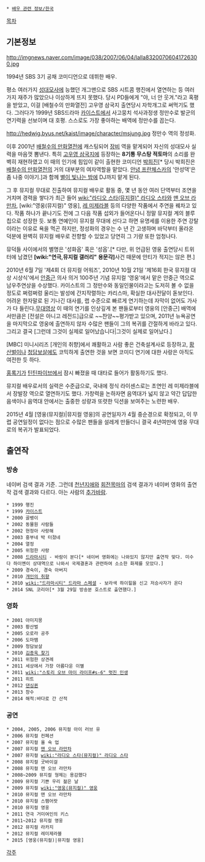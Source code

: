  * [[배우 관련 정보/한국]]

[[목차]]
== 기본정보 ==
http://imgnews.naver.com/image/038/2007/06/04/lalla83200706041726300.jpg

1994년 SBS 3기 공채 코미디언으로 데뷔한 배우.

평소 여러가지 [[성대모사]]에 능했던 개그맨으로 SBS 시트콤 행진에서 열연하는 등 여러가지 재주가 많았으나 이상하게 뜨지 못했다. 당시 PD들에게 "야, 너 안 웃겨."라고 혹평을 받았고, 이걸 [배철수의 만화열전] 고우영 삼국지 출연당시 자학개그로 써먹기도 했다. 그러다가 1999년 SBS드라마 [[카이스트(드라마)|카이스트]]에서 사고뭉치 석사과정생 정만수로 발군의 연기력을 선보이며 대 호평. 스스로도 가장 좋아하는 배역에 정만수를 꼽는다.

http://hedwig.byus.net/kaist/image/character/msjung.jpg
정만수 역의 정성화.

이후 2001년 [[배철수의 만화열전]]에 캐스팅되어 [[장비]] 역을 맡게되어 자신의 성대모사 실력을 마음껏 뽐낸다. 특히 [[고우영 삼국지]]에 등장하는 '''8기통 무스탕 적토마'''의 소리를 완벽히 재현하였고 이 때의 인기에 힘입이 같이 출현한 코미디언 [[박희진]][* 당시 박희진은 [[배철수의 만화열전]]의 거의 대부분의 여자역할을 맡았다. [[안녕 프란체스카]]의 '안성댁'은 좀 나중 이야기.]과 함께 [[별이 빛나는 밤에]] DJ까지 맡게 된다. 

그 후 뮤지컬 무대로 진출하여 뮤지컬 배우로 활동 중, 몇 년 동안 여러 단역부터 조연을 거치며 경력을 쌓다가 최근 들어 [[wiki:"라디오 스타(뮤지컬)" 라디오 스타]]와 [[맨 오브 라만차]], [wiki:"영웅(뮤지컬)" 영웅], [[레 미제라블]] 등의 다양한 작품에서 주연을 꿰차고 있다. 작품 하나가 끝나기도 전에 그 다음 작품 섭외가 들어온다니 정말 뮤지컬 계의 블루칩으로 성장한 듯. 보통 연예인이 뮤지컬 무대에 선다고 하면 유명세를 이용한 주연 강탈 이라는 이유로 욕을 먹곤 하지만, 정성화의 경우는 수 년 간 고생하며 바닥부터 올라온 덕분에 완벽히 뮤지컬 배우로 전향할 수 있었고 당연히 그 기량 또한 엄청나다.

뮤덕들 사이에서의 별명은 '성화옵' 혹은 '성옵'.[* 다만, 위 언급된 영웅 출연당시 트위터에 남겼던 '''[wiki:"연극,뮤지컬 갤러리" 용문각]'''사건 때문에 안티가 적지는 않은 편.] 

2010년 6월 7일 '제4회 더 뮤지컬 어워즈', 2010년 10월 21일 '제16회 한국 뮤지컬 대상 시상식'에서 [[안중근]] 의사 의거 100주년 기념 뮤지컬 '영웅'에서 맡은 안중근 역으로 남우주연상을 수상했다. 카이스트의 그 정만수와 동일인물이라고는 도저히 볼 수 없을 정도로 쩌렁쩌렁 울리는 발성에 간지작렬하는 카리스마, 확실한 대사전달이 돋보인다. 어려운 한자말로 된 기나긴 대사를, 랩 수준으로 빠르게 연기하는데 자막이 없어도 가사가 다 들린다.[http://www.youtube.com/watch?v=dmND4sSYnV4 무대영상] 이 때의 연기를 인상깊게 본 팬들로부터 영웅의 [안중근] 배역에서만큼은 [전설은 아니고 레전드]급으로 ~~찬양~~평가받고 있으며, 2011년 뉴욕공연을 마지막으로 영웅에 출연하지 않자 수많은 팬들이 그의 복귀를 간절하게 바라고 있다. 그리고 결국 [그런데 그것이 실제로 일어났습니다|그것이 실제로 일어났다.]

[MBC] 미니시리즈 [개인의 취향]에서 쾌활하고 사람 좋은 건축설계사로 등장하고, [[황산벌]]이나 [[청담보살]]에도 코믹하게 출연한 것을 보면 코미디 연기에 대한 사랑은 아직도 여전한 듯 하다.

[[홍록기]]가 [[틴틴파이브]]에서 잠시 빠졌을 때 대타로 들어가 활동하기도 했다.

뮤지컬 배우로서의 실력은 수준급으로, 국내에 정식 라이센스로는 초연인 레 미제라블에서 장발장 역으로 열연하기도 했다. 가창력을 논하자면 음역대가 넓지 않고 약간 답답한 음색이나 음역대 안에서는 출중한 성량과 또렷한 딕션을 보여주는 노련한 배우. 

2015년 4월 [영웅(뮤지컬)|뮤지컬 영웅]의 공연일자가 4월 중순경으로 확정되고, 이 무렵 공연일정이 없다는 점으로 수많은 팬들을 설레게 만들더니 결국 4년여만에 영웅 무대로의 복귀가 발표되었다.

== 출연작 ==
=== 방송 ===
네이버 검색 결과 기준. 그런데 [[천년지애]]와 [[회전목마]]의 검색 결과가 네이버 영화의 출연작 검색 결과와 다르다. 아는 사람의 [[추가바람]].

 * 1999 행진
 * 1999 [[카이스트(드라마)|카이스트]]
 * 2000 골뱅이
 * 2002 동물원 사람들
 * 2002 현정아 사랑해
 * 2003 흥부네 박 터졌네
 * 2004 열정
 * 2005 위험한 사랑
 * 2008 [[드라마시티]] - 바람이 분다[* 네이버 영화에는 나와있지 않지만 출연작 맞다. 미수다 하이옌이 상대역으로 나와서 국제결혼과 관련하여 소소한 화제를 모았다.]
 * 2009 경숙이, 경숙 아버지
 * 2010 [[개인의 취향]]
 * 2010 [[wiki:"드라마시티" 드라마 스페셜]] - 보라색 하이힐을 신고 저승사자가 온다
 * 2014 SNL 코리아[* 3월 29일 방송분 호스트로 출연했다.]

=== 영화 ===
 * 2001 아미지몽
 * 2003 황산벌
 * 2005 오로라 공주
 * 2006 도마뱀
 * 2009 청담보살
 * 2010 [[김종욱 찾기]]
 * 2011 위험한 상견례
 * 2011 세상에서 가장 아름다운 이별
 * 2011 [[wiki:"스토리 오브 마이 라이프#s-6" 멋진 인생]]
 * 2011 히트
 * 2012 [[댄싱퀸]]
 * 2013 창수
 * 2014 해적:바다로 간 산적
=== 공연 ===
 * 2004, 2005, 2006 뮤지컬 아이 러브 유
 * 2006 뮤지컬 컨페션
 * 2007 뮤지컬 올 슉 업
 * 2007 뮤지컬 [[맨 오브 라만차]]
 * 2007 뮤지컬 [[wiki:"라디오 스타(뮤지컬)" 라디오 스타]]
 * 2008 뮤지컬 굿바이걸
 * 2008 뮤지컬 맨 오브 라만차
 * 2008~2009 뮤지컬 형제는 용감했다
 * 2009 뮤지컬 기쁜 우리 젊은 날
 * 2009 뮤지컬 [[wiki:"영웅(뮤지컬)" 영웅]]
 * 2010 뮤지컬 맨 오브 라만차
 * 2010 뮤지컬 스팸어랏
 * 2010 뮤지컬 영웅
 * 2011 연극 거미여인의 키스
 * 2011~2012 뮤지컬 영웅
 * 2012 뮤지컬 라카지
 * 2012 뮤지컬 레미제라블
 * 2015 [영웅(뮤지컬)|뮤지컬 영웅]
[[각주]]
